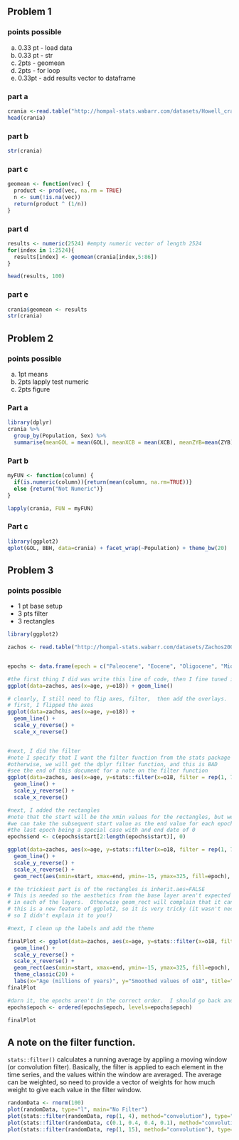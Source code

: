## Problem 1

### points possible
a.  0.33 pt - load data
b.  0.33 pt - str
c.  2pts - geomean
d.  2pts - for loop
e.  0.33pt - add results vector to dataframe

### part a

```r
crania <-read.table("http://hompal-stats.wabarr.com/datasets/Howell_craniometry.csv", sep=",", header=TRUE, na.strings = 0)
head(crania)
```

### part b

```r
str(crania)
```

### part c

```r
geomean <- function(vec) {
  product <- prod(vec, na.rm = TRUE)
  n <- sum(!is.na(vec))
  return(product ^ (1/n))
}
```

### part d


```r
results <- numeric(2524) #empty numeric vector of length 2524
for(index in 1:2524){
  results[index] <- geomean(crania[index,5:86])
}

head(results, 100)
```

### part e

```r
crania$geomean <- results
str(crania)
```

## Problem 2

### points possible
a. 1pt means
b. 2pts lapply test numeric
c. 2pts figure

### Part a

```r
library(dplyr)
crania %>% 
  group_by(Population, Sex) %>%
  summarise(meanGOL = mean(GOL), meanXCB = mean(XCB), meanZYB=mean(ZYB), meanSIS = mean(SIS))
```

### Part b

```r
myFUN <- function(column) {
  if(is.numeric(column)){return(mean(column, na.rm=TRUE))}
  else {return("Not Numeric")}
}

lapply(crania, FUN = myFUN)
```
### Part c



```r
library(ggplot2)
qplot(GOL, BBH, data=crania) + facet_wrap(~Population) + theme_bw(20)
```

## Problem 3

### points possible
*  1 pt base setup
*  3 pts filter
*  3 rectangles

```r
library(ggplot2)

zachos <- read.table("http://hompal-stats.wabarr.com/datasets/Zachos2001Climate.txt", header=TRUE)


epochs <- data.frame(epoch = c("Paleocene", "Eocene", "Oligocene", "Miocene", "Pliocene", "Pleistocene", "Holocene"), start = c(65, 58.8, 33.9, 23.03, 5.5, 1.8, 0.01))

#the first thing I did was write this line of code, then I fine tuned it
ggplot(data=zachos, aes(x=age, y=o18)) + geom_line()

# clearly, I still need to flip axes, filter,  then add the overlays.  We will get there.  Dont panic!
# first, I flipped the axes
ggplot(data=zachos, aes(x=age, y=o18)) + 
  geom_line() + 
  scale_y_reverse() + 
  scale_x_reverse()


#next, I did the filter
#note I specify that I want the filter function from the stats package like this stats::filter
#otherwise, we will get the dplyr filter function, and this is BAD
#see the end of this document for a note on the filter function
ggplot(data=zachos, aes(x=age, y=stats::filter(x=o18, filter = rep(1, 70), method="convolution"))) + 
  geom_line() + 
  scale_y_reverse() + 
  scale_x_reverse()

#next, I added the rectangles
#note that the start will be the xmin values for the rectangles, but we need the xmax values.
#we can take the subsequent start value as the end value for each epoch
#the last epoch being a special case with and end date of 0
epochs$end <- c(epochs$start[2:length(epochs$start)], 0)

ggplot(data=zachos, aes(x=age, y=stats::filter(x=o18, filter = rep(1, 70), method="convolution"))) + 
  geom_line() + 
  scale_y_reverse() + 
  scale_x_reverse() + 
  geom_rect(aes(xmin=start, xmax=end, ymin=-15, ymax=325, fill=epoch), alpha=0.3, data=epochs, inherit.aes=FALSE)

# the trickiest part is of the rectangles is inherit.aes=FALSE
# This is needed so the aesthetics from the base layer aren't expected
# in each of the layers.  Otherwise geom_rect will complain that it can't find 'age' or `o181
# this is a new feature of ggplot2, so it is very tricky (it wasn't necessary when I wrote this question
# so I didn't explain it to you!)

#next, I clean up the labels and add the theme

finalPlot <- ggplot(data=zachos, aes(x=age, y=stats::filter(x=o18, filter = rep(1, 70), method="convolution"))) + 
  geom_line() + 
  scale_y_reverse() + 
  scale_x_reverse() + 
  geom_rect(aes(xmin=start, xmax=end, ymin=-15, ymax=325, fill=epoch), alpha=0.3, data=epochs, inherit.aes=FALSE) + 
  theme_classic(20) + 
  labs(x="Age (millions of years)", y="Smoothed values of o18", title="Temperature Proxy (o18) Through Geological Time")
finalPlot

#darn it, the epochs aren't in the correct order.  I should go back and make epoch an ordered factor
epochs$epoch <- ordered(epochs$epoch, levels=epochs$epoch)

finalPlot

```

## A note on the filter function. 

`stats::filter()` calculates a running average by appling a moving window (or convolution filter).  Basically, the filter is applied to each element in the time series, and the values within the window are averaged.  The average can be weighted, so need to provide a vector of weights for how much weight to give each value in the filter window. 

```r
randomData <- rnorm(100)
plot(randomData, type="l", main="No Filter")
plot(stats::filter(randomData, rep(1, 4), method="convolution"), type="l", main="Filter with window of 4, all with equal weight")
plot(stats::filter(randomData, c(0.1, 0.4, 0.4, 0.1), method="convolution"), type="l", main="Filter with window of 4, giving more weight to nearby values")
plot(stats::filter(randomData, rep(1, 15), method="convolution"), type="l", main="Filter with window of 15, equal weight")
```
    
